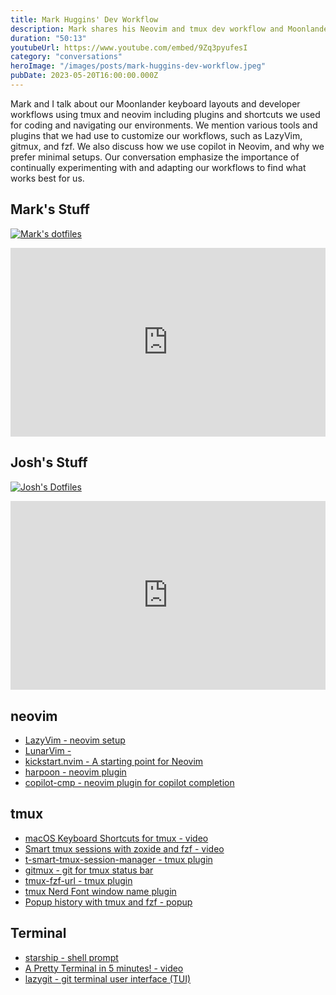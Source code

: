 ```yaml
---
title: Mark Huggins' Dev Workflow
description: Mark shares his Neovim and tmux dev workflow and Moonlander keyboard layout. I share my dev workflow as well.
duration: "50:13"
youtubeUrl: https://www.youtube.com/embed/9Zq3pyufesI
category: "conversations"
heroImage: "/images/posts/mark-huggins-dev-workflow.jpeg"
pubDate: 2023-05-20T16:00:00.000Z
---
```


Mark and I talk about our Moonlander keyboard layouts and developer workflows using tmux and neovim including plugins and shortcuts we used for coding and navigating our environments. We mention various tools and plugins that we had use to customize our workflows, such as LazyVim, gitmux, and fzf. We also discuss how we use copilot in Neovim, and why we prefer minimal setups. Our conversation emphasize the importance of continually experimenting with and adapting our workflows to find what works best for us.

## Mark's Stuff

[![Mark's dotfiles](https://opengraph.githubassets.com/4fbb0d08fdc65a33e1f0463166cc2be7827f2955f60bf60f04780c823b65e056/mhuggins7278/dotfiles)](https://github.com/mhuggins7278/dotfiles)

<div style="padding-top: 60%; position: relative;">
  <iframe
    src="https://configure.zsa.io/embed/moonlander/layouts/9qQGW/latest/0"
    style="border: 0; height: 100%; left: 0; position: absolute; top: 0; width: 100%"
  ></iframe>
</div>

## Josh's Stuff

[![Josh's Dotfiles](https://opengraph.githubassets.com/3e87ab533d172c23bc6ccdce953ef3b6186875d1da4f6987f4bf902b67ff7554/joshmedeski/dotfiles)](https://github.com/joshmedeski/dotfiles)

<div style="padding-top: 60%; position: relative;">
  <iframe
    src="https://configure.zsa.io/embed/moonlander/layouts/3qe37/latest/0"
    style="border: 0; height: 100%; left: 0; position: absolute; top: 0; width: 100%"
  ></iframe>
</div>

## neovim

- [LazyVim - neovim setup](https://www.lazyvim.org/)
- [LunarVim - ](https://www.lunarvim.org/)
- [kickstart.nvim - A starting point for Neovim](https://github.com/nvim-lua/kickstart.nvim)
- [harpoon - neovim plugin](https://github.com/ThePrimeagen/harpoon)
- [copilot-cmp - neovim plugin for copilot completion](https://github.com/zbirenbaum/copilot-cmp)

## tmux

- [macOS Keyboard Shortcuts for tmux - video](https://www.joshmedeski.com/posts/macos-keyboard-shortcuts-for-tmux/)
- [Smart tmux sessions with zoxide and fzf - video](https://www.joshmedeski.com/posts/smart-tmux-sessions-with-zoxide-and-fzf/)
- [t-smart-tmux-session-manager - tmux plugin](https://github.com/joshmedeski/t-smart-tmux-session-manager)
- [gitmux - git for tmux status bar](https://github.com/arl/gitmux)
- [tmux-fzf-url - tmux plugin](https://github.com/joshmedeski/tmux-fzf-url)
- [tmux Nerd Font window name plugin](https://www.joshmedeski.com/posts/tmux-nerd-font-window-name-plugin/)
- [Popup history with tmux and fzf - popup](https://www.joshmedeski.com/posts/popup-history-with-tmux-and-fzf/)

## Terminal

- [starship - shell prompt](https://starship.rs/)
- [A Pretty Terminal in 5 minutes! - video](https://www.youtube.com/watch?v=Mu4frtvHPOY)
- [lazygit - git terminal user interface (TUI)](https://github.com/jesseduffield/lazygit)
